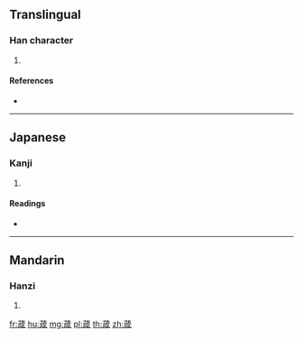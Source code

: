 {{character info/new}}
{{also|茂}}
==Translingual==

===Han character===
{{Han char|rn=140|rad=艸|as=09|sn=15|four=44253|canj=TIHR}}

# {{defn|Han|sort=艸09}}

====References====
* {{Han ref|kx=1046.190|dkj=31457|dj=1507.170|hdz=53245.080|uh=8474|ud=33908|bh=DFBA|bd=57274}}

----

==Japanese==

===Kanji===
{{ja-kanji|grade=|rs=艸09}}

# {{defn|lang=ja|sort=艸09}}

====Readings====
* {{ja-readings|on=[[しん]] (shin), [[かん]] (kan), [[げん]] (gen), [[けん]] (ken)|kun=[[やまあい]] (yamaai)|nanori=}}

----

==Mandarin==

===Hanzi===
{{cmn-hanzi|pin=[[xián]] ([[xian2]])|wg=hsien<sup>2</sup>}}

# {{defn|lang=cmn|sort=艸09}}

[[fr:葴]]
[[hu:葴]]
[[mg:葴]]
[[pl:葴]]
[[th:葴]]
[[zh:葴]]